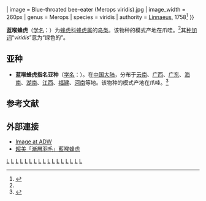 {{Speciesbox
| name = 蓝喉蜂虎
| status = LC
| status_system = iucn3.1
| status_ref = <ref name = iucn>{{ IUCN | assessors = [[BirdLife_International|BirdLife International]] | year = 2016 | version = 2017.3 | id = 22725900 | title = Merops viridis | accessdate = 2016-10-01 }}</ref>
| image = Blue-throated bee-eater (Merops viridis).jpg
| image_width = 260px
| genus = Merops
| species = viridis
| authority = [[卡尔·林奈|Linnaeus]], 1758<ref name='id2322'>{{cite web| url =http://www.bioinfo.cn/db05/BjdwSpecies.php?action=view&id=2322| title =蓝喉蜂虎| work =《中国动物物种编目数据库》| publisher =中国科学院微生物研究所| author =中国科学院动物研究所| accessdate =2009-04-04| deadurl =yes| archiveurl =https://web.archive.org/web/20131203122335/http://www.bioinfo.cn/db05/BjdwSpecies.php?action=view| archivedate =2013-12-03}}</ref>
}}

'''蓝喉蜂虎'''（[[学名|学名]]：{{lang|la|''Merops viridis''}}）为[[蜂虎科|蜂虎科]][[蜂虎属|蜂虎属]]的[[鸟类|鸟类]]。该物种的模式产地在爪哇。<ref name='id2322'/>其[[种加词|种加词]]“''viridis''”意为“绿色的”。

== 亚种 ==
*'''蓝喉蜂虎指名亚种'''（[[学名|学名]]：{{lang|la|''Merops viridis viridis''}}）。在[[中国大陆|中国大陆]]，分布于[[云南|云南]]、[[广西|广西]]、[[广东|广东]]、[[海南|海南]]、[[湖南|湖南]]、[[江西|江西]]、[[福建|福建]]、[[河南|河南]]等地。该物种的模式产地在爪哇。<ref name='id2323'>{{cite web| url =http://www.bioinfo.cn/db05/BjdwSpecies.php?action=view&id=2323| title =蓝喉蜂虎指名亚种| work =《中国动物物种编目数据库》| publisher =中国科学院微生物研究所| author =中国科学院动物研究所| accessdate =2009-04-04| deadurl =yes| archiveurl =https://web.archive.org/web/20160305004143/http://www.bioinfo.cn/db05/BjdwSpecies.php?action=view&id=2323| archivedate =2016-03-05}}</ref>

== 参考文献 ==
{{reflist}}

==外部連接==
{{Commons category|Merops viridis}}
*[http://animaldiversity.ummz.umich.edu/site/resources/david_behrens/BlueThroatedBeeeater.jpg/view.html Image at ADW]
*[http://www.ettoday.net/news/20170713/965544.htm 超美「漸層羽毛」藍喉蜂虎]
{{Taxonbar|from=Q863179}}

[[Category:蜂虎属|L]]
[[Category:中國鳥類|L]]
[[Category:越南鸟类|L]]
[[Category:老挝鸟类|L]]
[[Category:柬埔寨鸟类|L]]
[[Category:泰国鸟类|L]]
[[Category:缅甸鸟类|L]]
[[Category:印度鳥類|L]]
[[Category:斯里兰卡鸟类|L]]
[[Category:马来西亚鸟类|L]]
[[Category:菲律宾鸟类|L]]
[[Category:新加坡鸟类|L]]
[[Category:文莱鸟类|L]]
[[Category:印尼鸟类|L]]
[[Category:中国国家二级保护动物|L]]
[[Category:1758年描述的鸟类|L]]
[[Category:卡尔·林奈命名的生物分类|L]]